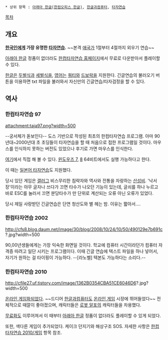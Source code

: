  * 상위 항목 : [[아래아 한글|아래아 한글(한컴오피스 한글)]], [[한글과컴퓨터]], [[타자연습]]

[[목차]]

== 개요 ==
'''[[한국인]]에게 가장 유명한 [[타자연습]].'''
~~본격 [[애국가]] 1절부터 4절까지 외우기 연습~~

[[아래아 한글]] 정품이 없더라도 [http://typing.hancom.com/Main.html 한컴타자연습 홈페이지]에서 무료로 다운받아서 플레이할 수 있다.

[[한글]]은 [[두벌식]]과 [[세벌식]]을, [[영어]]는 [[QWERTY|쿼티]]와 [[드보락]]을 지원한다. 긴글연습의 불러오기 버튼을 이용하면 txt 파일을 불러와서 자신만의 긴글연습/타자검정을 할 수 있다.

== 역사 ==
=== 한컴타자연습 97 ===
attachment:taja97.png?width=500

--궁서체가 돋보인다--
도스 기반으로 작성된 최초의 한컴타자연습 프로그램. 아마 90년대~2000년대 초 초딩들이 타자연습을 할 때 처음으로 접한 프로그램일 것이다. 마우스를 인식하지 못하는 버전도 있었으나 후기로 가면 마우스를 인식한다. 

[http://melburn119.tistory.com/239 여기]에서 직접 해 볼 수 있다. [[Windows 7|윈도우즈 7]], [[Windows 8|8]] 64비트에서도 실행 가능하다고 한다.

이 때는 [http://m.blog.naver.com/chowon2080/120192277518 일본어 타자연습]도 지원했다.

당시 있던 게임은 [[갤러그]] 비스무리한 침략자와 역사와 전통을 자랑하는 [[산성비]]. '낙서장'이라는 아무 글자나 쓰다가 끄면 타수가 나오던 기능이 있는데, 글쇠를 하나 누르고 바로 ESC를 눌러서 끄면 분당타수가 만 단위로 계산되는 오류 아닌 오류가 있었다. 

당시 제일 사랑받던 긴글연습은 단연 청산도와 별 헤는 밤. 이유는 짧아서....

=== 한컴타자연습 2002 ===
http://cfs8.blog.daum.net/image/30/blog/2008/10/24/10/50/490129e7b691c?.jpg?width=500

90,00년생들에게는 가장 익숙한 화면일 것이다. 학교에 컴퓨터 시간이라던가 컴퓨터 자격증 따려고 일단 시키는 프로그램이다. 이때 긴글 연습에 텍스트 파일을 하나 넣어서, 자기가 원하는 걸 타이핑이 가능하다. --[라노벨] 텍본도 가능하다는 소리다.--

=== 한컴타자연습 2010 ===
http://cfile27.uf.tistory.com/image/1362B0354CBA51CE6046D6?.jpg?width=500

[[온라인 게임]]화되었다. ~~드디어 [[한글과컴퓨터]]도 [[온라인 게임]] 시장에 뛰어들었다~~ 전체적으로 때깔이 좋아졌으며, 캐릭터들은 [[로봇 알포]]의 캐릭터들을 차용했다.

[[무료]]화도 이루어져서 이 때부터 [[아래아 한글]] 정품이 없더라도 플레이할 수 있게 되었다.

또한, 색다른 게임이 추가되었다. 케이크 던지기와 해상구조 SOS.
자세한 사항은 [[한컴타자연습 2010/게임]] 항목 참조.

